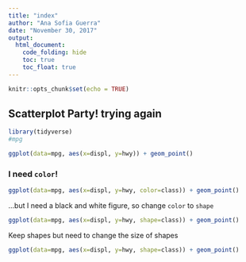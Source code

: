 ```yaml
---
title: "index"
author: "Ana Sofia Guerra"
date: "November 30, 2017"
output: 
  html_document:
    code_folding: hide
    toc: true
    toc_float: true
---
```


```r
knitr::opts_chunk$set(echo = TRUE)
```

## Scatterplot Party! trying again

```r
library(tidyverse)
#mpg
```

```r
ggplot(data=mpg, aes(x=displ, y=hwy)) + geom_point()
```

### I need `color`!

```r
ggplot(data=mpg, aes(x=displ, y=hwy, color=class)) + geom_point()
```

...but I need a black and white figure, so change `color` to `shape`

```r
ggplot(data=mpg, aes(x=displ, y=hwy, shape=class)) + geom_point()
```

Keep shapes but need to change the size of shapes

```r
ggplot(data=mpg, aes(x=displ, y=hwy, shape=class)) + geom_point()
```

